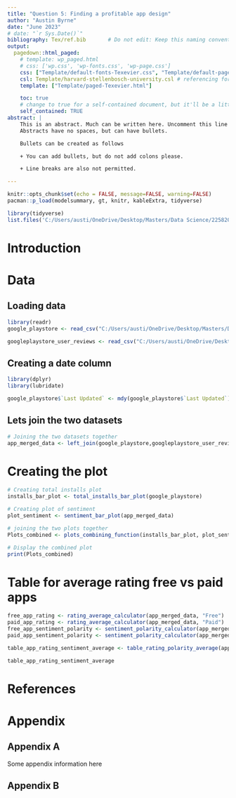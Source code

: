 ```yaml
---
title: "Question 5: Finding a profitable app design"
author: "Austin Byrne"
date: "June 2023"
# date: "`r Sys.Date()`"
bibliography: Tex/ref.bib       # Do not edit: Keep this naming convention and location.
output:
  pagedown::html_paged:
    # template: wp_paged.html
    # css: ['wp.css', 'wp-fonts.css', 'wp-page.css']
    css: ["Template/default-fonts-Texevier.css", "Template/default-page-Texevier.css", "Template/default-Texevier.css"]
    csl: Template/harvard-stellenbosch-university.csl # referencing format used.
    template: ["Template/paged-Texevier.html"]

    toc: true
    # change to true for a self-contained document, but it'll be a litte slower for Pandoc to render
    self_contained: TRUE
abstract: |
    This is an abstract. Much can be written here. Uncomment this line to go without an abstract.
    Abstracts have no spaces, but can have bullets.

    Bullets can be created as follows

    + You can add bullets, but do not add colons please.

    + Line breaks are also not permitted.

---
```


```r
knitr::opts_chunk$set(echo = FALSE, message=FALSE, warning=FALSE)
pacman::p_load(modelsummary, gt, knitr, kableExtra, tidyverse)
```

```r
library(tidyverse)
list.files('C:/Users/austi/OneDrive/Desktop/Masters/Data Science/22582053/Question 5/code', full.names = T, recursive = T) %>% as.list() %>% walk(~source(.))
```

\newpage

# Introduction {-}


# Data 

## Loading data 

```r
library(readr)
google_playstore <- read_csv("C:/Users/austi/OneDrive/Desktop/Masters/Data Science/22582053/Question 5/data/googleplaystore.csv")

googleplaystore_user_reviews <- read_csv("C:/Users/austi/OneDrive/Desktop/Masters/Data Science/22582053/Question 5/data/googleplaystore_user_reviews.csv")
```

## Creating a date column 

```r
library(dplyr)
library(lubridate)

google_playstore$`Last Updated` <- mdy(google_playstore$`Last Updated`)

```

## Lets join the two datasets

```r
# Joining the two datasets together
app_merged_data <- left_join(google_playstore,googleplaystore_user_reviews, by = "App")

```

# Creating the plot 

```r
# Creating total installs plot 
installs_bar_plot <- total_installs_bar_plot(google_playstore)

# Creating plot of sentiment
plot_sentiment <- sentiment_bar_plot(app_merged_data)

# joining the two plots together
Plots_combined <- plots_combining_function(installs_bar_plot, plot_sentiment)

# Display the combined plot
print(Plots_combined)
```

# Table for average rating free vs paid apps


```r
free_app_rating <- rating_average_calculator(app_merged_data, "Free")
paid_app_rating <- rating_average_calculator(app_merged_data, "Paid")
free_app_sentiment_polarity <- sentiment_polarity_calculator(app_merged_data, "Free")
paid_app_sentiment_polarity <- sentiment_polarity_calculator(app_merged_data, "Paid")

table_app_rating_sentiment_average <- table_rating_polarity_average(app_merged_data, free_app_rating, paid_app_rating, free_app_sentiment_polarity, paid_app_sentiment_polarity)

table_app_rating_sentiment_average
```



# References {-}

<div id="refs"></div>


# Appendix {-}

## Appendix A {-}

Some appendix information here

## Appendix B {-}



